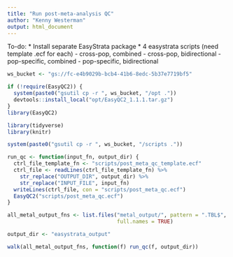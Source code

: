 ```yaml
---
title: "Run post-meta-analysis QC"
author: "Kenny Westerman"
output: html_document
---
```


To-do:
* Install separate EasyStrata package
* 4 easystrata scripts (need template .ecf for each)
  - cross-pop, combined
  - cross-pop, bidirectional
  - pop-specific, combined 
  - pop-specific, bidirectional

```r
ws_bucket <- "gs://fc-e4b9029b-bcb4-41b6-8edc-5b37e7719bf5"

if (!require(EasyQC2)) {
  system(paste0("gsutil cp -r ", ws_bucket, "/opt ."))
  devtools::install_local("opt/EasyQC2_1.1.1.tar.gz")
}
library(EasyQC2)

library(tidyverse)
library(knitr)

system(paste0("gsutil cp -r ", ws_bucket, "/scripts ."))
```

```r
run_qc <- function(input_fn, output_dir) {
  ctrl_file_template_fn <- "scripts/post_meta_qc_template.ecf"
  ctrl_file <- readLines(ctrl_file_template_fn) %>%
    str_replace("OUTPUT_DIR", output_dir) %>%
    str_replace("INPUT_FILE", input_fn)
  writeLines(ctrl_file, con = "scripts/post_meta_qc.ecf")
  EasyQC2("scripts/post_meta_qc.ecf")
}
```

```r
all_metal_output_fns <- list.files("metal_output/", pattern = ".TBL$", 
                                   full.names = TRUE)

output_dir <- "easystrata_output"

walk(all_metal_output_fns, function(f) run_qc(f, output_dir))
```
